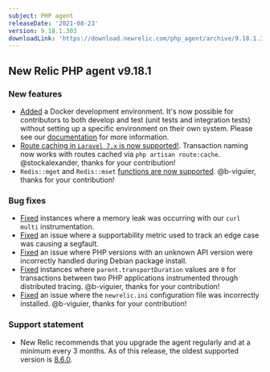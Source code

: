 ```yaml
---
subject: PHP agent
releaseDate: '2021-08-23'
version: 9.18.1.303
downloadLink: 'https://download.newrelic.com/php_agent/archive/9.18.1.303'
---
```


## New Relic PHP agent v9.18.1 ##

### New features ###
* [Added](https://github.com/newrelic/newrelic-php-agent/pull/162) a Docker development environment. It's now possible for contributors to both develop and test (unit tests and integration tests) without setting up a specific environment on their own system. Please see our [documentation](https://github.com/newrelic/newrelic-php-agent/blob/main/docs/dev_environment.md) for more information.
* [Route caching in `Laravel 7.x` is now supported!](https://github.com/newrelic/newrelic-php-agent/pull/174). Transaction naming now works with routes cached via `php artisan route:cache`. @stockalexander, thanks for your contribution!
* `Redis::mget` and `Redis::mset` [functions are now supported](https://github.com/newrelic/newrelic-php-agent/pull/156). @b-viguier, thanks for your contribution!

### Bug fixes ###
* [Fixed](https://github.com/newrelic/newrelic-php-agent/pull/161) instances where a memory leak was occurring with our `curl multi` instrumentation.
* [Fixed](https://github.com/newrelic/newrelic-php-agent/pull/176) an issue where a supportability metric used to track an edge case was causing a segfault.
* [Fixed](https://github.com/newrelic/newrelic-php-agent/issues/87) an issue where PHP versions with an unknown API version were incorrectly handled during Debian package install.
* [Fixed](https://github.com/newrelic/newrelic-php-agent/pull/164) instances where `parent.transportDuration` values are `0` for transactions between two PHP applications instrumented through distributed tracing. @b-viguier, thanks for your contribution!
* [Fixed](https://github.com/newrelic/newrelic-php-agent/pull/158) an issue where the `newrelic.ini` configuration file was incorrectly installed. @b-viguier, thanks for your contribution!

### Support statement ###
* New Relic recommends that you upgrade the agent regularly and at a minimum every 3 months. As of this release, the oldest supported version is [8.6.0](/docs/release-notes/agent-release-notes/php-release-notes/php-agent-860238/).
